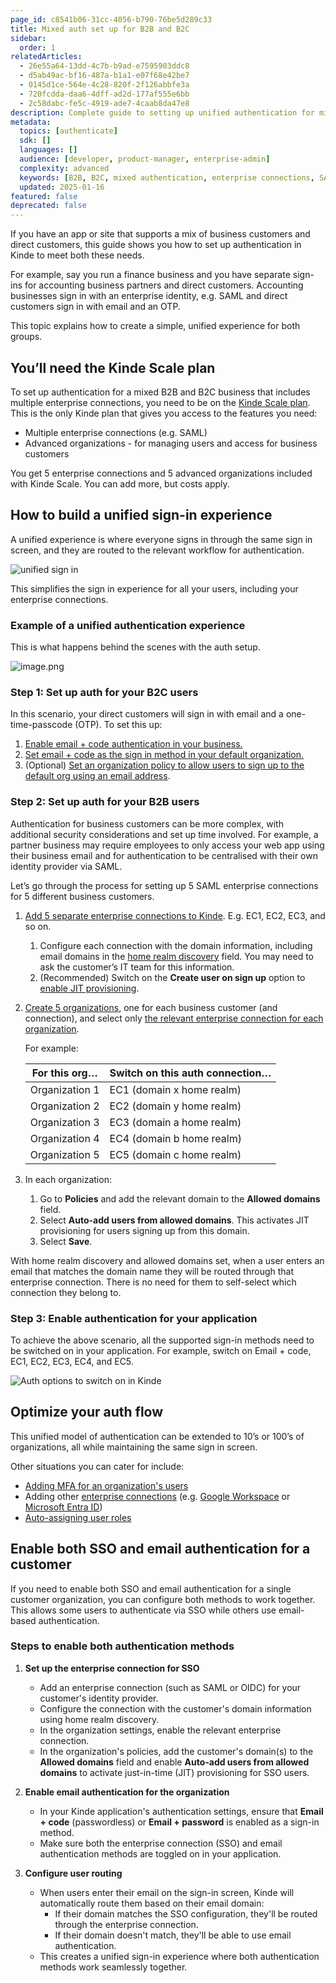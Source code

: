 ```yaml
---
page_id: c8541b06-31cc-4056-b790-76be5d289c33
title: Mixed auth set up for B2B and B2C
sidebar:
  order: 1
relatedArticles:
  - 26e55a64-13dd-4c7b-b9ad-e7595903ddc8
  - d5ab49ac-bf16-487a-b1a1-e07f68e42be7
  - 0145d1ce-564e-4c28-820f-2f126abbfe3a
  - 720fcdda-daa6-4dff-ad2d-177af555e6bb
  - 2c58dabc-fe5c-4919-ade7-4caab8da47e8
description: Complete guide to setting up unified authentication for mixed B2B and B2C businesses using Kinde Scale plan features.
metadata:
  topics: [authenticate]
  sdk: []
  languages: []
  audience: [developer, product-manager, enterprise-admin]
  complexity: advanced
  keywords: [B2B, B2C, mixed authentication, enterprise connections, SAML, organizations, home realm discovery]
  updated: 2025-01-16
featured: false
deprecated: false
---
```


If you have an app or site that supports a mix of business customers and direct customers, this guide shows you how to set up authentication in Kinde to meet both these needs.

For example, say you run a finance business and you have separate sign-ins for accounting business partners and direct customers. Accounting businesses sign in with an enterprise identity, e.g. SAML and direct customers sign in with email and an OTP.

This topic explains how to create a simple, unified experience for both groups.

## You’ll need the Kinde Scale plan

To set up authentication for a mixed B2B and B2C business that includes multiple enterprise connections, you need to be on the [Kinde Scale plan](https://kinde.com/pricing/). This is the only Kinde plan that gives you access to the features you need:

- Multiple enterprise connections (e.g. SAML)
- Advanced organizations - for managing users and access for business customers

You get 5 enterprise connections and 5 advanced organizations included with Kinde Scale. You can add more, but costs apply.

## How to build a unified sign-in experience

A unified experience is where everyone signs in through the same sign in screen, and they are routed to the relevant workflow for authentication.

![unified sign in](https://imagedelivery.net/skPPZTHzSlcslvHjesZQcQ/a14aa42c-3c66-45de-dc80-ee7c9df41b00/public)

This simplifies the sign in experience for all your users, including your enterprise connections.

### Example of a unified authentication experience

This is what happens behind the scenes with the auth setup.

![image.png](https://imagedelivery.net/skPPZTHzSlcslvHjesZQcQ/ff106642-c42f-44cf-4a89-84406a717000/public)

### Step 1: Set up auth for your B2C users

In this scenario, your direct customers will sign in with email and a one-time-passcode (OTP). To set this up:

1. [Enable email + code authentication in your business.](/authenticate/authentication-methods/passwordless-authentication/)
2. [Set email + code as the sign in method in your default organization.](/authenticate/manage-authentication/organization-auth-experience/)
3. (Optional) [Set an organization policy to allow users to sign up to the default org using an email address](/build/organizations/allow-user-signup-org/).

### Step 2: Set up auth for your B2B users

Authentication for business customers can be more complex, with additional security considerations and set up time involved. For example, a partner business may require employees to only access your web app using their business email and for authentication to be centralised with their own identity provider via SAML.

Let’s go through the process for setting up 5 SAML enterprise connections for 5 different business customers.

1. [Add 5 separate enterprise connections to Kinde](/authenticate/enterprise-connections/about-enterprise-connections/). E.g. EC1, EC2, EC3, and so on.
   1. Configure each connection with the domain information, including email domains in the [home realm discovery](/authenticate/enterprise-connections/about-enterprise-connections/#home-realm-discovery) field. You may need to ask the customer’s IT team for this information.
   2. (Recommended) Switch on the **Create user on sign up** option to [enable JIT provisioning](/authenticate/enterprise-connections/provision-users-enterprise/).
2. [Create 5 organizations](/build/organizations/add-and-manage-organizations/), one for each business customer (and connection), and select only [the relevant enterprise connection for each organization](/authenticate/manage-authentication/organization-auth-experience/).

   For example:

   | For this org…  | Switch on this auth connection… |
   | -------------- | ------------------------------- |
   | Organization 1 | EC1 (domain x home realm)       |
   | Organization 2 | EC2 (domain y home realm)       |
   | Organization 3 | EC3 (domain a home realm)       |
   | Organization 4 | EC4 (domain b home realm)       |
   | Organization 5 | EC5 (domain c home realm)       |

3. In each organization:
   1. Go to **Policies** and add the relevant domain to the **Allowed domains** field.
   2. Select **Auto-add users from allowed domains**. This activates JIT provisioning for users signing up from this domain.
   3. Select **Save**.

With home realm discovery and allowed domains set, when a user enters an email that matches the domain name they will be routed through that enterprise connection. There is no need for them to self-select which connection they belong to.

### Step 3: Enable authentication for your application

To achieve the above scenario, all the supported sign-in methods need to be switched on in your application. For example, switch on Email + code, EC1, EC2, EC3, EC4, and EC5.

![Auth options to switch on in Kinde](https://imagedelivery.net/skPPZTHzSlcslvHjesZQcQ/cf3a393d-b977-4de3-2bd1-dae72ec93f00/public)

## Optimize your auth flow

This unified model of authentication can be extended to 10’s or 100’s of organizations, all while maintaining the same sign in screen.

Other situations you can cater for include:

- [Adding MFA for an organization's users](/authenticate/multi-factor-auth/mfa-per-org/)
- Adding other [enterprise connections](/authenticate/enterprise-connections/about-enterprise-connections/) (e.g. [Google Workspace](/authenticate/enterprise-connections/custom-saml-google-workspace/) or [Microsoft Entra ID](/authenticate/enterprise-connections/azure/))
- [Auto-assigning user roles](/manage-users/roles-and-permissions/default-user-roles/)

## Enable both SSO and email authentication for a customer

If you need to enable both SSO and email authentication for a single customer organization, you can configure both methods to work together. This allows some users to authenticate via SSO while others use email-based authentication.

### Steps to enable both authentication methods

1. **Set up the enterprise connection for SSO**
   - Add an enterprise connection (such as SAML or OIDC) for your customer's identity provider.
   - Configure the connection with the customer's domain information using home realm discovery.
   - In the organization settings, enable the relevant enterprise connection.
   - In the organization's policies, add the customer's domain(s) to the **Allowed domains** field and enable **Auto-add users from allowed domains** to activate just-in-time (JIT) provisioning for SSO users.

2. **Enable email authentication for the organization**
   - In your Kinde application's authentication settings, ensure that **Email + code** (passwordless) or **Email + password** is enabled as a sign-in method.
   - Make sure both the enterprise connection (SSO) and email authentication methods are toggled on in your application.

3. **Configure user routing**
   - When users enter their email on the sign-in screen, Kinde will automatically route them based on their email domain:
     - If their domain matches the SSO configuration, they'll be routed through the enterprise connection.
     - If their domain doesn't match, they'll be able to use email authentication.
   - This creates a unified sign-in experience where both authentication methods work seamlessly together.
